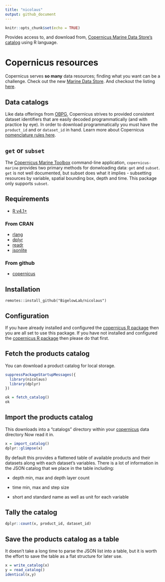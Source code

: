 ```yaml
---
title: "nicolaus"
output: github_document
---
```


```r
knitr::opts_chunk$set(echo = TRUE)
```

Provides access to, and download from, [Copernicus Marine Data Store's catalog](https://marine.copernicus.eu/) using R language. 

# Copernicus resources

Copernicus serves **so many** data resources; finding what you want can be a challenge.  Check out the new [Marine Data Store](https://marine.copernicus.eu/news/introducing-new-copernicus-marine-data-store). And checkout the listing [here](https://marine.copernicus.eu/about/producers).

## Data catalogs

Like data offerings from [OBPG](https://oceancolor.gsfc.nasa.gov/), Copernicus strives to provided consistent dataset identifiers that are easily decoded programmatically (and with practice by eye). In order to download programmatically you must have the `product_id` and or `dataset_id` in hand. Learn more about Copernicus [nomenclature rules here](https://help.marine.copernicus.eu/en/articles/6820094-how-is-defined-the-nomenclature-of-copernicus-marine-data#h_34a5a6f21d).  

## `get` or `subset`

The [Copernicus Marine Toolbox](https://help.marine.copernicus.eu/en/collections/4060068-copernicus-marine-toolbox) command-line application, `copernicus-marine` provides two primary methods for donwloading data: `get` and `subset`. `get` is not well documented, but subset does what it implies - subsetting resources by variable, spatial bounding box, depth and time.  This package only supports `subset`.

## Requirements

  + [R v4.1+](https://www.r-project.org/)
  
### From CRAN
  + [rlang](https://CRAN.R-project.org/package=rlang)
  + [dplyr](https://CRAN.R-project.org/package=dplyr)
  + [readr](https://CRAN.R-project.org/package=readr)
  + [jsonlite](https://CRAN.R-project.org/package=jsonlite)
  
  
### From github
  + [copernicus](https://github.com/BigelowLab/copernicus)
  

## Installation

```
remotes::install_github("BigelowLab/nicolaus")
```

## Configuration

If you have already installed and configured the [copernicus R package](https://github.com/BigelowLab/copernicus) then you are all set to use this package.  If you have not installed and configured the [copernicus R package](https://github.com/BigelowLab/copernicus) then please do that first.


## Fetch the products catalog

You can download a product catalog for local storage.

```r
suppressPackageStartupMessages({
  library(nicolaus)
  library(dplyr)
})

ok = fetch_catalog()
ok
```


## Import the products catalog

This downloads into a "catalogs" directory within your [copernicus](https://github.com/BigelowLab/copernicus) data directory Now read it in.

```r
x = import_catalog()
dplyr::glimpse(x)
```

By default this provides a flattened table of available products and their datasets along with each dataset's variables. There is a lot of information in the JSON catalog that we place in the table including:

 + depth min, max and depth layer count
 
 + time min, max and step size
 
 + short and standard name as well as unit for each variable
 
 
## Tally the catalog

```r
dplyr::count(x, product_id, dataset_id)
```

## Save the products catalog as a table

It doesn't take a long time to parse the JSON list into a table, but it is worth the effort to save the table as a flat structure for later use.  

```r
x = write_catalog(x)
y = read_catalog()
identical(x,y)
```


